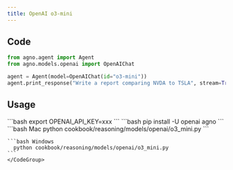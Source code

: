 ```yaml
---
title: OpenAI o3-mini
---
```


## Code

```python cookbook/reasoning/models/openai/o3_mini.py
from agno.agent import Agent
from agno.models.openai import OpenAIChat

agent = Agent(model=OpenAIChat(id="o3-mini"))
agent.print_response("Write a report comparing NVDA to TSLA", stream=True)
```

## Usage

<Steps>
  <Snippet file="create-venv-step.mdx" />

  <Step title="Set your API key">
    ```bash
    export OPENAI_API_KEY=xxx
    ```
  </Step>

  <Step title="Install libraries">
    ```bash
    pip install -U openai agno
    ```
  </Step>

  <Step title="Run Agent">
    <CodeGroup>
    ```bash Mac
      python cookbook/reasoning/models/openai/o3_mini.py
    ```

    ```bash Windows
      python cookbook/reasoning/models/openai/o3_mini.py
    ```
    </CodeGroup>
  </Step>
</Steps>
